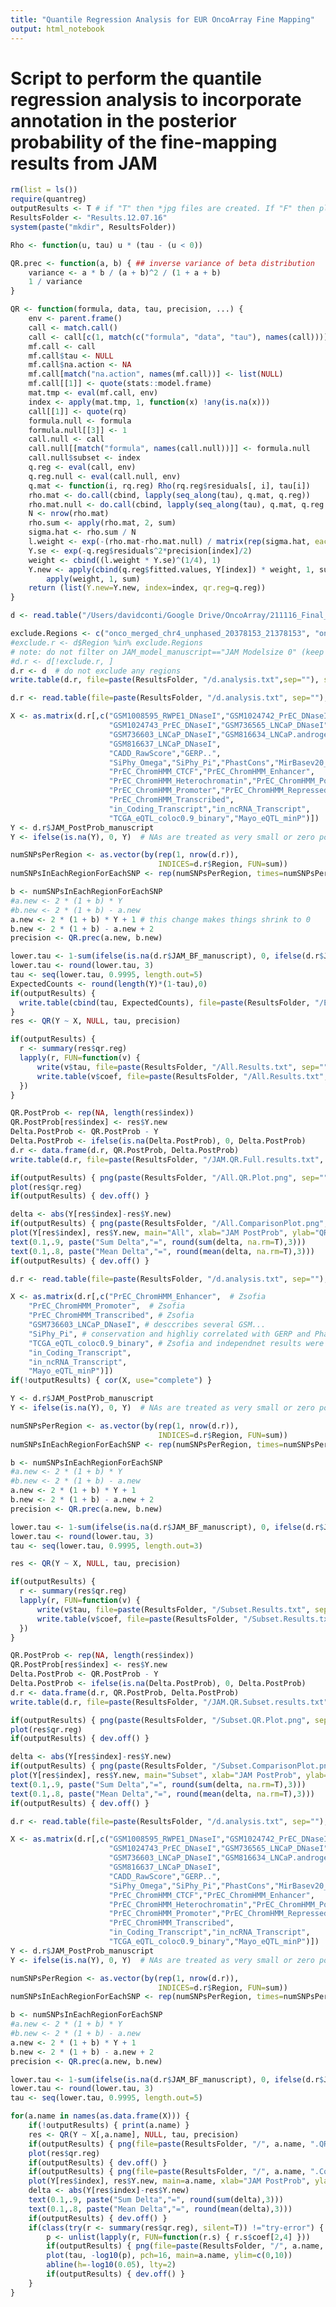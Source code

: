```yaml
---
title: "Quantile Regression Analysis for EUR OncoArray Fine Mapping"
output: html_notebook
---
```


# Script to perform the quantile regression analysis to incorporate annotation in the posterior probability of the fine-mapping results from JAM
```r
rm(list = ls())
require(quantreg)
outputResults <- T # if "T" then *jpg files are created. If "F" then plots are within R notebook
ResultsFolder <- "Results.12.07.16"
system(paste("mkdir", ResultsFolder))

```

```r
Rho <- function(u, tau) u * (tau - (u < 0))

QR.prec <- function(a, b) { ## inverse variance of beta distribution
    variance <- a * b / (a + b)^2 / (1 + a + b)
    1 / variance
}

QR <- function(formula, data, tau, precision, ...) {
    env <- parent.frame()
    call <- match.call()
    call <- call[c(1, match(c("formula", "data", "tau"), names(call)))]
    mf.call <- call
    mf.call$tau <- NULL
    mf.call$na.action <- NA
    mf.call[match("na.action", names(mf.call))] <- list(NULL)
    mf.call[[1]] <- quote(stats::model.frame)
    mat.tmp <- eval(mf.call, env)
    index <- apply(mat.tmp, 1, function(x) !any(is.na(x)))
    call[[1]] <- quote(rq)
    formula.null <- formula
    formula.null[[3]] <- 1
    call.null <- call
    call.null[[match("formula", names(call.null))]] <- formula.null
    call.null$subset <- index
    q.reg <- eval(call, env)
    q.reg.null <- eval(call.null, env)
    q.mat <- function(i, rq.reg) Rho(rq.reg$residuals[, i], tau[i])
    rho.mat <- do.call(cbind, lapply(seq_along(tau), q.mat, q.reg))
    rho.mat.null <- do.call(cbind, lapply(seq_along(tau), q.mat, q.reg.null))
    N <- nrow(rho.mat)
    rho.sum <- apply(rho.mat, 2, sum)
    sigma.hat <- rho.sum / N
    l.weight <- exp(-(rho.mat-rho.mat.null) / matrix(rep(sigma.hat, each=N), nrow=N))
    Y.se <- exp(-q.reg$residuals^2*precision[index]/2)
    weight <- cbind((l.weight * Y.se)^(1/4), 1)
    Y.new <- apply(cbind(q.reg$fitted.values, Y[index]) * weight, 1, sum) /
        apply(weight, 1, sum)
    return (list(Y.new=Y.new, index=index, qr.reg=q.reg))
}

```


```r
d <- read.table("/Users/davidconti/Google Drive/OncoArray/211116_Final_Finemap_data/Binary_annotations_stats/Finemap_best_tags_Annotated_Binary_filtered_211116.tsv", header=T, sep="\t")

exclude.Regions <- c("onco_merged_chr4_unphased_20378153_21378153", "onco_merged_chr6_unphased_29573776_30573776", "onco_merged_chr6_unphased_30618511_32900939", "onco_merged_chr8_unphased_127333841_129040776")
#exclude.r <- d$Region %in% exclude.Regions
# note: do not filter on JAM_model_manuscript=="JAM Modelsize 0" (keep these regions)
#d.r <- d[!exclude.r, ]
d.r <- d  # do not exclude any regions
write.table(d.r, file=paste(ResultsFolder, "/d.analysis.txt",sep=""), sep="\t", quote=F, row.names=F)

```

```r
d.r <- read.table(file=paste(ResultsFolder, "/d.analysis.txt", sep=""), sep="\t", header=T)

X <- as.matrix(d.r[,c("GSM1008595_RWPE1_DNaseI","GSM1024742_PrEC_DNaseI",
                      "GSM1024743_PrEC_DNaseI","GSM736565_LNCaP_DNaseI",
                      "GSM736603_LNCaP_DNaseI","GSM816634_LNCaP.androgen_DNaseI",
                      "GSM816637_LNCaP_DNaseI",
                      "CADD_RawScore","GERP..",
                      "SiPhy_Omega","SiPhy_Pi","PhastCons","MirBasev20_Binary",
                      "PrEC_ChromHMM_CTCF","PrEC_ChromHMM_Enhancer",
                      "PrEC_ChromHMM_Heterochromatin","PrEC_ChromHMM_Poised_Promoter",
                      "PrEC_ChromHMM_Promoter","PrEC_ChromHMM_Repressed",
                      "PrEC_ChromHMM_Transcribed",
                      "in_Coding_Transcript","in_ncRNA_Transcript",
                      "TCGA_eQTL_coloc0.9_binary","Mayo_eQTL_minP")])
Y <- d.r$JAM_PostProb_manuscript
Y <- ifelse(is.na(Y), 0, Y)  # NAs are treated as very small or zero post. probabilities

numSNPsPerRegion <- as.vector(by(rep(1, nrow(d.r)),
                                 INDICES=d.r$Region, FUN=sum))
numSNPsInEachRegionForEachSNP <- rep(numSNPsPerRegion, times=numSNPsPerRegion)

b <- numSNPsInEachRegionForEachSNP
#a.new <- 2 * (1 + b) * Y
#b.new <- 2 * (1 + b) - a.new
a.new <- 2 * (1 + b) * Y + 1 # this change makes things shrink to 0
b.new <- 2 * (1 + b) - a.new + 2
precision <- QR.prec(a.new, b.new)

lower.tau <- 1-sum(ifelse(is.na(d.r$JAM_BF_manuscript), 0, ifelse(d.r$JAM_BF_manuscript>1, 1, 0)), rm.na=T)/length(Y)
lower.tau <- round(lower.tau, 3)
tau <- seq(lower.tau, 0.9995, length.out=5)
ExpectedCounts <- round(length(Y)*(1-tau),0)
if(outputResults) {
  write.table(cbind(tau, ExpectedCounts), file=paste(ResultsFolder, "/ExpectedCounts.txt", sep=""), sep="\t", row.names=F, quote=F)
}
res <- QR(Y ~ X, NULL, tau, precision)

if(outputResults) { 
  r <- summary(res$qr.reg)
  lapply(r, FUN=function(v) { 
	  write(v$tau, file=paste(ResultsFolder, "/All.Results.txt", sep=""), append=T)
	  write.table(v$coef, file=paste(ResultsFolder, "/All.Results.txt", sep=""), append=T, sep="\t")
  })
}

QR.PostProb <- rep(NA, length(res$index))
QR.PostProb[res$index] <- res$Y.new
Delta.PostProb <- QR.PostProb - Y
Delta.PostProb <- ifelse(is.na(Delta.PostProb), 0, Delta.PostProb)
d.r <- data.frame(d.r, QR.PostProb, Delta.PostProb)
write.table(d.r, file=paste(ResultsFolder, "/JAM.QR.Full.results.txt", sep=""), quote=F, row.names=F, sep="\t")


```
```r
if(outputResults) { png(paste(ResultsFolder, "/All.QR.Plot.png", sep="")) }
plot(res$qr.reg)
if(outputResults) { dev.off() }

delta <- abs(Y[res$index]-res$Y.new)
if(outputResults) { png(paste(ResultsFolder, "/All.ComparisonPlot.png", sep="")) }
plot(Y[res$index], res$Y.new, main="All", xlab="JAM PostProb", ylab="QR PostProb", pch=16, col=ifelse(delta>0.01, 2,1))
text(0.1,.9, paste("Sum Delta","=", round(sum(delta, na.rm=T),3)))
text(0.1,.8, paste("Mean Delta","=", round(mean(delta, na.rm=T),3)))
if(outputResults) { dev.off() }
```
```r
d.r <- read.table(file=paste(ResultsFolder, "/d.analysis.txt", sep=""), sep="\t", header=T)

X <- as.matrix(d.r[,c("PrEC_ChromHMM_Enhancer",  # Zsofia
	"PrEC_ChromHMM_Promoter",  # Zsofia
	"PrEC_ChromHMM_Transcribed", # Zsofia
	"GSM736603_LNCaP_DNaseI", # desccribes several GSM...
	"SiPhy_Pi", # conservation and highliy correlated with GERP and PhastCons; individual analysis also was interesting
	"TCGA_eQTL_coloc0.9_binary", # Zsofia and independnet results were interesting
	"in_Coding_Transcript",
	"in_ncRNA_Transcript",
	"Mayo_eQTL_minP")])
if(!outputResults) { cor(X, use="complete") }

Y <- d.r$JAM_PostProb_manuscript
Y <- ifelse(is.na(Y), 0, Y)  # NAs are treated as very small or zero post. probabilities

numSNPsPerRegion <- as.vector(by(rep(1, nrow(d.r)),
                                 INDICES=d.r$Region, FUN=sum))
numSNPsInEachRegionForEachSNP <- rep(numSNPsPerRegion, times=numSNPsPerRegion)

b <- numSNPsInEachRegionForEachSNP
#a.new <- 2 * (1 + b) * Y
#b.new <- 2 * (1 + b) - a.new
a.new <- 2 * (1 + b) * Y + 1
b.new <- 2 * (1 + b) - a.new + 2
precision <- QR.prec(a.new, b.new)

lower.tau <- 1-sum(ifelse(is.na(d.r$JAM_BF_manuscript), 0, ifelse(d.r$JAM_BF_manuscript>1, 1, 0)), rm.na=T)/length(Y)
lower.tau <- round(lower.tau, 3)
tau <- seq(lower.tau, 0.9995, length.out=3)

res <- QR(Y ~ X, NULL, tau, precision)

if(outputResults) { 
  r <- summary(res$qr.reg)
  lapply(r, FUN=function(v) { 
	  write(v$tau, file=paste(ResultsFolder, "/Subset.Results.txt", sep=""), append=T)
	  write.table(v$coef, file=paste(ResultsFolder, "/Subset.Results.txt", sep=""), append=T, sep="\t")
  })
}

QR.PostProb <- rep(NA, length(res$index))
QR.PostProb[res$index] <- res$Y.new
Delta.PostProb <- QR.PostProb - Y
Delta.PostProb <- ifelse(is.na(Delta.PostProb), 0, Delta.PostProb)
d.r <- data.frame(d.r, QR.PostProb, Delta.PostProb)
write.table(d.r, file=paste(ResultsFolder, "/JAM.QR.Subset.results.txt", sep=""), quote=F, row.names=F, sep="\t")


```

```r
if(outputResults) { png(paste(ResultsFolder, "/Subset.QR.Plot.png", sep="")) }
plot(res$qr.reg)
if(outputResults) { dev.off() }

delta <- abs(Y[res$index]-res$Y.new)
if(outputResults) { png(paste(ResultsFolder, "/Subset.ComparisonPlot.png", sep="")) }
plot(Y[res$index], res$Y.new, main="Subset", xlab="JAM PostProb", ylab="QR PostProb", pch=16, col=ifelse(delta>0.01, 2,1))
text(0.1,.9, paste("Sum Delta","=", round(sum(delta, na.rm=T),3)))
text(0.1,.8, paste("Mean Delta","=", round(mean(delta, na.rm=T),3)))
if(outputResults) { dev.off() }
```

```r
d.r <- read.table(file=paste(ResultsFolder, "/d.analysis.txt", sep=""), sep="\t", header=T)

X <- as.matrix(d.r[,c("GSM1008595_RWPE1_DNaseI","GSM1024742_PrEC_DNaseI",
                      "GSM1024743_PrEC_DNaseI","GSM736565_LNCaP_DNaseI",
                      "GSM736603_LNCaP_DNaseI","GSM816634_LNCaP.androgen_DNaseI",
                      "GSM816637_LNCaP_DNaseI",
                      "CADD_RawScore","GERP..",
                      "SiPhy_Omega","SiPhy_Pi","PhastCons","MirBasev20_Binary",
                      "PrEC_ChromHMM_CTCF","PrEC_ChromHMM_Enhancer",
                      "PrEC_ChromHMM_Heterochromatin","PrEC_ChromHMM_Poised_Promoter",
                      "PrEC_ChromHMM_Promoter","PrEC_ChromHMM_Repressed",
                      "PrEC_ChromHMM_Transcribed",
                      "in_Coding_Transcript","in_ncRNA_Transcript",
                      "TCGA_eQTL_coloc0.9_binary","Mayo_eQTL_minP")])
Y <- d.r$JAM_PostProb_manuscript
Y <- ifelse(is.na(Y), 0, Y)  # NAs are treated as very small or zero post. probabilities

numSNPsPerRegion <- as.vector(by(rep(1, nrow(d.r)),
                                 INDICES=d.r$Region, FUN=sum))
numSNPsInEachRegionForEachSNP <- rep(numSNPsPerRegion, times=numSNPsPerRegion)

b <- numSNPsInEachRegionForEachSNP
#a.new <- 2 * (1 + b) * Y
#b.new <- 2 * (1 + b) - a.new
a.new <- 2 * (1 + b) * Y + 1
b.new <- 2 * (1 + b) - a.new + 2
precision <- QR.prec(a.new, b.new)

lower.tau <- 1-sum(ifelse(is.na(d.r$JAM_BF_manuscript), 0, ifelse(d.r$JAM_BF_manuscript>1, 1, 0)), rm.na=T)/length(Y)
lower.tau <- round(lower.tau, 3)
tau <- seq(lower.tau, 0.9995, length.out=5)

for(a.name in names(as.data.frame(X))) {
	if(!outputResults) { print(a.name) }
	res <- QR(Y ~ X[,a.name], NULL, tau, precision)
	if(outputResults) { png(file=paste(ResultsFolder, "/", a.name, ".QR.Plot.png", sep="")) }
	plot(res$qr.reg)
	if(outputResults) { dev.off() }
	if(outputResults) { png(file=paste(ResultsFolder, "/", a.name, ".ComparisonPlot.png", sep="")) }
	plot(Y[res$index], res$Y.new, main=a.name, xlab="JAM PostProb", ylab="QR PostProb", pch=16, col=ifelse(delta>0.01, 2,1))
	delta <- abs(Y[res$index]-res$Y.new)
	text(0.1,.9, paste("Sum Delta","=", round(sum(delta),3)))
	text(0.1,.8, paste("Mean Delta","=", round(mean(delta),3)))
	if(outputResults) { dev.off() }
	if(class(try(r <- summary(res$qr.reg), silent=T)) !="try-error") {
		p <- unlist(lapply(r, FUN=function(r.s) { r.s$coef[2,4] }))
		if(outputResults) { png(file=paste(ResultsFolder, "/", a.name, ".QR.Pvalue.Plot.png", sep="")) }
		plot(tau, -log10(p), pch=16, main=a.name, ylim=c(0,10))
		abline(h=-log10(0.05), lty=2)
		if(outputResults) { dev.off() }
	}	
}



```

